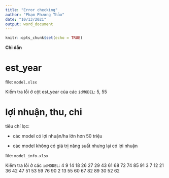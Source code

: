 ```yaml
---
title: "Error checking"
author: "Phạm Phương Thảo"
date: "10/13/2021"
output: word_document
---
```


```r
knitr::opts_chunk$set(echo = TRUE)
```

**Chỉ dẫn**

# est_year

file: `model.xlsx`

Kiểm tra lỗi ở cột est_year của các `idMODEL`: 5, 55

# lợi nhuận, thu, chi

tiêu chí lọc: 

- các model có lợi nhuận/ha lớn hơn 50 triệu

- các model không có giá trị năng suất nhưng lại có lợi nhuận

file: `model_info.xlsx`

Kiểm tra lỗi ở các `idMODEL`: 4  9 14 18 26 27 29 43 61 68 72 74 85 91  3  7 12 21 36 42 47 51 53 59 76 90  2 13 55 60 67 82 89 30 52 62

